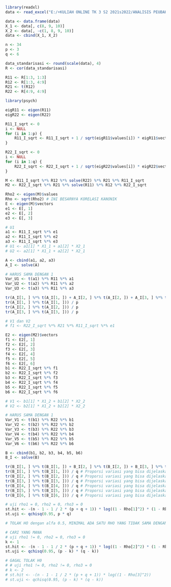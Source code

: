 ```r
library(readxl)
data <- read_excel("E:/+KULIAH ONLINE TK 3 S2 2021s2022/ANALISIS PEUBAH GANDA (KS)/TUGAS AKHIR/Data2020SiapOlahv2.xlsx")
```
```r
data <- data.frame(data)
X_1 <- data[, c(8, 9, 10)]
X_2 <- data[, -c(1, 8, 9, 10)]
data <- cbind(X_1, X_2)
```
```r
n <- 34
p <- 3
q <- 6
```
```r
data_standarisasi <- round(scale(data), 4)
R <- cor(data_standarisasi)
```

```r
R11 <- R[1:3, 1:3]
R12 <- R[1:3, 4:9]
R21 <- t(R12)
R22 <- R[4:9, 4:9]

library(psych)
```

```r
eigR11 <- eigen(R11)
eigR22 <- eigen(R22)

R11_I_sqrt <- 0
i <- NULL
for (i in 1:p) {
    R11_I_sqrt <- R11_I_sqrt + 1 / sqrt(eigR11$values[i]) * eigR11$vectors[, i] %*% t(eigR11$vectors[, i])
}

R22_I_sqrt <- 0
i <- NULL
for (i in 1:q) {
    R22_I_sqrt <- R22_I_sqrt + 1 / sqrt(eigR22$values[i]) * eigR22$vectors[, i] %*% t(eigR22$vectors[, i])
}
```

```r
M <- R11_I_sqrt %*% R12 %*% solve(R22) %*% R21 %*% R11_I_sqrt
M2 <- R22_I_sqrt %*% R21 %*% solve(R11) %*% R12 %*% R22_I_sqrt

Rho2 <- eigen(M)$values
Rho <- sqrt(Rho2) # INI BESARNYA KORELASI KANONIK
E <- eigen(M)$vectors
e1 <- E[, 1]
e2 <- E[, 2]
e3 <- E[, 3]
```

```r
# U1
a1 <- R11_I_sqrt %*% e1
a2 <- R11_I_sqrt %*% e2
a3 <- R11_I_sqrt %*% e3
# U1 <- a1[1] * X1_1 + a1[2] * X2_1
# U2 <- a2[1] * X1_1 + a2[2] * X2_1

A <- cbind(a1, a2, a3)
A_I <- solve(A)
```
```r
# HARUS SAMA DENGAN 1
Var_U1 <- t(a1) %*% R11 %*% a1
Var_U2 <- t(a2) %*% R11 %*% a2
Var_U3 <- t(a3) %*% R11 %*% a3

tr(A_I[1, ] %*% t(A_I[1, ]) + A_I[2, ] %*% t(A_I[2, ]) + A_I[3, ] %*% t(A_I[3, ]))
tr(A_I[1, ] %*% t(A_I[1, ])) / p
tr(A_I[2, ] %*% t(A_I[2, ])) / p
tr(A_I[3, ] %*% t(A_I[3, ])) / p
```

```r
# V1 dan V2
# f1 <- R22_I_sqrt %*% R21 %*% R11_I_sqrt %*% e1

E2 <- eigen(M2)$vectors
f1 <- E2[, 1]
f2 <- E2[, 2]
f3 <- E2[, 3]
f4 <- E2[, 4]
f5 <- E2[, 5]
f6 <- E2[, 6]
b1 <- R22_I_sqrt %*% f1
b2 <- R22_I_sqrt %*% f2
b3 <- R22_I_sqrt %*% f3
b4 <- R22_I_sqrt %*% f4
b5 <- R22_I_sqrt %*% f5
b6 <- R22_I_sqrt %*% f6

# V1 <- b1[1] * X1_2 + b1[2] * X2_2
# V2 <- b2[1] * X1_2 + b2[2] * X2_2
```

```r
# HARUS SAMA DENGAN 1
Var_V1 <- t(b1) %*% R22 %*% b1
Var_V2 <- t(b2) %*% R22 %*% b2
Var_V3 <- t(b3) %*% R22 %*% b3
Var_V4 <- t(b4) %*% R22 %*% b4
Var_V5 <- t(b5) %*% R22 %*% b5
Var_V6 <- t(b6) %*% R22 %*% b6

B <- cbind(b1, b2, b3, b4, b5, b6)
B_I <- solve(B)

tr(B_I[1, ] %*% t(B_I[1, ]) + B_I[2, ] %*% t(B_I[2, ]) + B_I[3, ] %*% t(B_I[3, ]) + B_I[4, ] %*% t(B_I[4, ]) + B_I[5, ] %*% t(B_I[5, ]) + B_I[6, ] %*% t(B_I[6, ]))
tr(B_I[1, ] %*% t(B_I[1, ])) / q # Proporsi variasi yang bisa dijelaskan oleh V1 dari set varibel kedua
tr(B_I[2, ] %*% t(B_I[2, ])) / q # Proporsi variasi yang bisa dijelaskan oleh V2 dari set varibel kedua
tr(B_I[3, ] %*% t(B_I[3, ])) / q # Proporsi variasi yang bisa dijelaskan oleh V3 dari set varibel kedua
tr(B_I[4, ] %*% t(B_I[4, ])) / q # Proporsi variasi yang bisa dijelaskan oleh V4 dari set varibel kedua
tr(B_I[5, ] %*% t(B_I[5, ])) / q # Proporsi variasi yang bisa dijelaskan oleh V5 dari set varibel kedua
tr(B_I[6, ] %*% t(B_I[6, ])) / q # Proporsi variasi yang bisa dijelaskan oleh V6 dari set varibel kedua
```

```r

# uji rho1 = 0, rho2 = 0, rho3 = 0
st.hit <- -(n - 1 - 1 / 2 * (p + q + 1)) * log((1 - Rho[1]^2) * (1 - Rho[2]^2) * (1 - Rho[3]^2))
st.uji <- qchisq(0.95, p * q)

# TOLAK HO dengan alfa 0.5, MINIMAL ADA SATU RHO YANG TIDAK SAMA DENGAN NOL ATAU KORELASINYA SIGNIFIKAN

# CARI YANG MANA
# uji rho1 != 0, rho2 = 0, rho3 = 0
k <- 1
st.hit <- -(n - 1 - 1 / 2 * (p + q + 1)) * log((1 - Rho[2]^2) * (1 - Rho[3]^2))
st.uji <- qchisq(0.95, (p - k) * (q - k))

# GAGAL TOLAK H0
# # uji rho1 != 0, rho2 != 0, rho3 = 0
# k <- 2
# st.hit <- -(n - 1 - 1 / 2 * (p + q + 1)) * log((1 - Rho[3]^2))
# st.uji <- qchisq(0.95, (p - k) * (q - k))
```